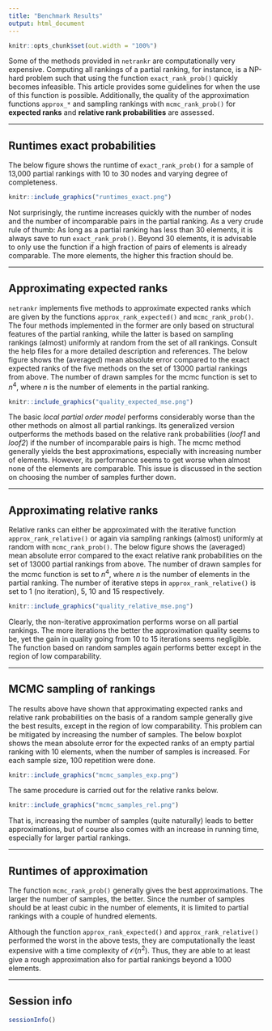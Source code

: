 ```yaml
---
title: "Benchmark Results"
output: html_document
---
```


```r
knitr::opts_chunk$set(out.width = "100%")
```

Some of the methods provided in `netrankr` are computationally very expensive.
Computing all rankings of a partial ranking, for instance, is a NP-hard problem
such that using the function `exact_rank_prob()` quickly becomes infeasible. 
This article provides some guidelines for when the use of this function is possible.
Additionally, the quality of the approximation functions `approx_*` and 
sampling rankings with `mcmc_rank_prob()` for **expected ranks**
and **relative rank probabilities** are assessed.


________________________________________________________________________________

## Runtimes exact probabilities

The below figure shows the runtime of `exact_rank_prob()` for a sample of
13,000 partial rankings with 10 to 30 nodes and varying degree of completeness.

```r
knitr::include_graphics("runtimes_exact.png")
```

Not surprisingly, the runtime increases quickly with the number of nodes and the
number of incomparable pairs in the partial ranking. As a very crude rule of thumb:
As long as a partial ranking has less than 30 elements, it is always save to run
`exact_rank_prob()`. Beyond 30 elements, it is advisable to only use the function if
a high fraction of pairs of elements is already comparable. The more elements, 
the higher this fraction should be.

________________________________________________________________________________

## Approximating expected ranks

`netrankr` implements five methods to approximate expected ranks which are given
by the functions `approx_rank_expected()` and `mcmc_rank_prob()`. The four methods
implemented in the former are only based on structural features of the partial ranking,
while the latter is based on sampling rankings (almost) uniformly at random from the 
set of all rankings. Consult the help files for a more detailed description and references. 
The below figure shows the (averaged) mean absolute error compared to the exact expected ranks
of the five methods on the set of 13000 partial rankings from above. The number of 
drawn samples for the mcmc function is set to $n^4$, where $n$ is the number of 
elements in the partial ranking.

```r
knitr::include_graphics("quality_expected_mse.png")
```

The basic *local partial order model* performs considerably worse than the other 
methods on almost all partial rankings. Its generalized version outperforms 
the methods based on the relative rank probabilities (*loof1* and *loof2*) if
the number of incomparable pairs is high. The mcmc method generally yields the best
approximations, especially with increasing number of elements. However, its 
performance seems to get worse when almost none of the elements are comparable. 
This issue is discussed in the section on choosing the number of samples further down.

________________________________________________________________________________

## Approximating relative ranks

Relative ranks can either be approximated with the iterative function `approx_rank_relative()`
or again via sampling rankings (almost) uniformly at random with `mcmc_rank_prob()`.
The below figure shows the (averaged) mean absolute error compared to the exact 
relative rank probabilities on the set of 13000 partial rankings from above. The number of 
drawn samples for the mcmc function is set to $n^4$, where $n$ is the number of 
elements in the partial ranking. The number of iterative steps in `approx_rank_relative()`
is set to 1 (no iteration), 5, 10 and 15 respectively.
```r
knitr::include_graphics("quality_relative_mse.png")
```

Clearly, the non-iterative approximation performs worse on all partial rankings.
The more iterations the better the approximation quality seems to be, yet the gain
in quality going from 10 to 15 iterations seems negligible. The function based
on random samples again performs better except in the region of low comparability.

________________________________________________________________________________

## MCMC sampling of rankings

The results above have shown that approximating expected ranks and relative
rank probabilities on the basis of a random sample generally give the best results,
except in the region of low comparability. This problem can be mitigated by 
increasing the number of samples. The below boxplot shows the mean absolute error
for the expected ranks of an empty partial ranking with 10 elements, when the 
number of samples is increased. For each sample size, 100 repetition were done.
```r
knitr::include_graphics("mcmc_samples_exp.png")
```

The same procedure is carried out for the relative ranks below.

```r
knitr::include_graphics("mcmc_samples_rel.png")
```

That is, increasing the number of samples (quite naturally) leads to better approximations,
but of course also comes with an increase in running time, especially for larger
partial rankings.

________________________________________________________________________________

## Runtimes of approximation

The function `mcmc_rank_prob()` generally gives the best approximations. The larger the
number of samples, the better. Since the number of samples should be at least
cubic in the number of elements, it is limited to partial rankings with a couple of 
hundred elements.

Although the function `approx_rank_expected()` and `approx_rank_relative()` performed
the worst in the above tests, they are computationally the least expensive with a 
time complexity of $\mathcal{O}(n^2)$. Thus, they are able to at least give a rough
approximation also for partial rankings beyond a 1000 elements.

________________________________________________________________________________

## Session info
```r
sessionInfo()
```

